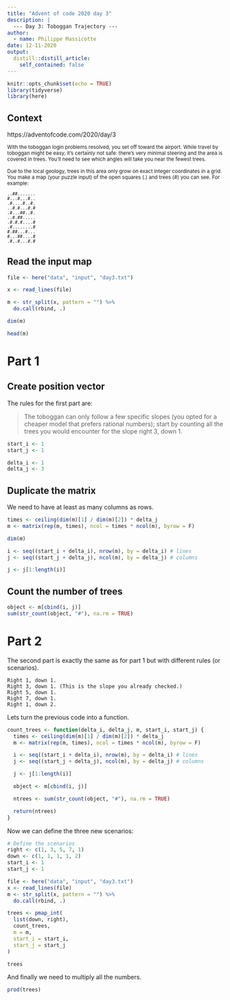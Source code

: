 ```yaml
---
title: "Advent of code 2020 day 3"
description: |
  --- Day 3: Toboggan Trajectory ---
author:
  - name: Philippe Massicotte
date: 12-11-2020
output:
  distill::distill_article:
    self_contained: false
---
```



```r
knitr::opts_chunk$set(echo = TRUE)
library(tidyverse)
library(here)
```

## Context

https://adventofcode.com/2020/day/3

<small>
With the toboggan login problems resolved, you set off toward the airport. While travel by toboggan might be easy, it's certainly not safe: there's very minimal steering and the area is covered in trees. You'll need to see which angles will take you near the fewest trees.

Due to the local geology, trees in this area only grow on exact integer coordinates in a grid. You make a map (your puzzle input) of the open squares (.) and trees (#) you can see. For example:

```
..##.......
#...#...#..
.#....#..#.
..#.#...#.#
.#...##..#.
..#.##.....
.#.#.#....#
.#........#
#.##...#...
#...##....#
.#..#...#.#
```
</small>

## Read the input map

```r
file <- here("data", "input", "day3.txt")

x <- read_lines(file)

m <- str_split(x, pattern = "") %>%
  do.call(rbind, .)

dim(m)

head(m)
```

# Part 1

## Create position vector

The rules for the first part are:

> The toboggan can only follow a few specific slopes (you opted for a cheaper model that prefers rational numbers); start by counting all the trees you would encounter for the slope right 3, down 1.

```r
start_i <- 1
start_j <- 1

delta_i <- 1
delta_j <- 3
```

## Duplicate the matrix

We need to have at least as many columns as rows.

```r
times <- ceiling(dim(m)[1] / dim(m)[2]) * delta_j
m <- matrix(rep(m, times), ncol = times * ncol(m), byrow = F)

dim(m)
```

```r
i <- seq((start_i + delta_i), nrow(m), by = delta_i) # lines
j <- seq((start_j + delta_j), ncol(m), by = delta_j) # columns

j <- j[1:length(i)]
```

## Count the number of trees

```r
object <- m[cbind(i, j)]
sum(str_count(object, "#"), na.rm = TRUE)
```

# Part 2

The second part is exactly the same as for part 1 but with different rules (or scenarios). 

```
Right 1, down 1.
Right 3, down 1. (This is the slope you already checked.)
Right 5, down 1.
Right 7, down 1.
Right 1, down 2.
```

Lets turn the previous code into a function.


```r
count_trees <- function(delta_i, delta_j, m, start_i, start_j) {
  times <- ceiling(dim(m)[1] / dim(m)[2]) * delta_j
  m <- matrix(rep(m, times), ncol = times * ncol(m), byrow = F)

  i <- seq((start_i + delta_i), nrow(m), by = delta_i) # lines
  j <- seq((start_j + delta_j), ncol(m), by = delta_j) # columns

  j <- j[1:length(i)]

  object <- m[cbind(i, j)]

  ntrees <- sum(str_count(object, "#"), na.rm = TRUE)

  return(ntrees)
}

```

Now we can define the three new scenarios:

```r
# Define the scenarios
right <- c(1, 3, 5, 7, 1)
down <- c(1, 1, 1, 1, 2)
start_i <- 1
start_j <- 1

file <- here("data", "input", "day3.txt")
x <- read_lines(file)
m <- str_split(x, pattern = "") %>%
  do.call(rbind, .)

trees <- pmap_int(
  list(down, right),
  count_trees,
  m = m,
  start_i = start_i,
  start_j = start_j
)

trees
```

And finally we need to multiply all the numbers.

```r
prod(trees)
```

